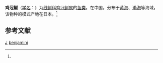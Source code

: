 {{Speciesbox
| taxon = Alectrias benjamini
| binomial_authority = (Jordan et Snyder, 1902)<ref name='id8082'>{{cite web| url =http://www.bioinfo.cn/db05/BjdwSpecies.php?action=view&id=8082| title =鸡冠鳚| work =《中国动物物种编目数据库》| publisher =中国科学院微生物研究所| author =中国科学院动物研究所| accessdate =2009-04-16| deadurl =yes| archiveurl =https://web.archive.org/web/20160305030447/http://www.bioinfo.cn/db05/BjdwSpecies.php?action=view&id=8082| archivedate =2016-03-05}}</ref>
}}

'''鸡冠鳚'''（[[学名|学名]]：{{lang|la|''Alectrias benjamini''}}）为[[线鳚科|线鳚科]][[鸡冠鳚属|鸡冠鳚属]]的[[鱼类|鱼类]]。在中国，分布于[[黄海|黄海]]、[[渤海|渤海]]等海域。该物种的模式产地在日本。<ref name='id8082'/>

== 参考文献 ==
{{reflist}}

{{鱸形目小作品}}

{{taxonbar}}
[[Category:_1902年描述的鱼类|J]]
[[Category:鸡冠鳚属|benjamini]]